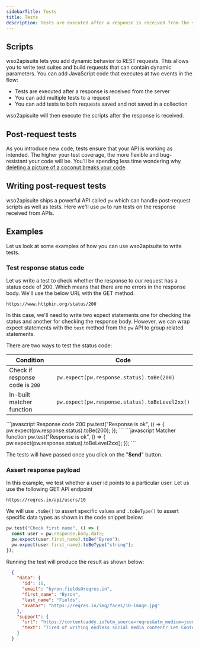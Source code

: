 ```yaml
---
sidebarTitle: Tests
title: Tests
description: Tests are executed after a response is received from the server. You can add multiple tests to a request. You can add tests to both requests saved and not saved in a collection.
---
```


## Scripts

wso2apisuite lets you add dynamic behavior to REST requests. This allows you to write test suites and build requests that can contain dynamic parameters. You can add JavaScript code that executes at two events in the flow:

- Tests are executed after a response is received from the server
- You can add multiple tests to a request
- You can add tests to both requests saved and not saved in a collection

<Tip>wso2apisuite will then execute the scripts after the response is received.</Tip>

## Post-request tests

As you introduce new code, tests ensure that your API is working as intended. The higher your test coverage, the more flexible and bug-resistant your code will be. You'll be spending less time wondering why [deleting a picture of a coconut breaks your code](https://www.thegamer.com/this-coconut-jpg-in-team-fortress-2s-game-files-if-deleted-breaks-the-game-and-no-one-knows-why).

## Writing post-request tests

wso2apisuite ships a powerful API called `pw` which can handle post-request scripts as well as tests. Here we'll use `pw` to run tests on the response received from APIs.

## Examples

Let us look at some examples of how you can use wso2apisuite to write tests.

### Test response status code

Let us write a test to check whether the response to our request has a status code of 200. Which means that there are no errors in the response body. We'll use the below URL with the GET method.

```
https://www.httpbin.org/status/200
```

In this case, we'll need to write two expect statements one for checking the status and another for checking the response body. However, we can wrap expect statements with the `test` method from the `pw` API to group related statements.

There are two ways to test the status code:

| Condition                       | Code                                           |
| ------------------------------- | ---------------------------------------------- |
| Check if response code is `200` | `pw.expect(pw.response.status).toBe(200)`       |
| In-built matcher function       | `pw.expect(pw.response.status).toBeLevel2xx()` |

<CodeGroup>
  ```javascript Response code 200
  pw.test("Response is ok", () => {
    pw.expect(pw.response.status).toBe(200);
  });
  ```
  ```javascript Matcher function
  pw.test("Response is ok", () => {
    pw.expect(pw.response.status).toBeLevel2xx();
  });
  ```
</CodeGroup>

The tests will have passed once you click on the "**Send**" button.

### Assert response payload

In this example, we test whether a user id points to a particular user.
Let us use the following GET API endpoint

```
https://reqres.in/api/users/10
```

We will use `.toBe()` to assert specific values and `.toBeType()` to assert specific data types as shown in the code snippet below:

```javascript
pw.test("Check first name", () => {
  const user = pw.response.body.data;
  pw.expect(user.first_name).toBe("Byron");
  pw.expect(user.first_name).toBeType("string");
});
```

Running the test will produce the result as shown below:

```json
  {
    "data": {
      "id": 10,
      "email": "byron.fields@reqres.in",
      "first_name": "Byron",
      "last_name": "Fields",
      "avatar": "https://reqres.in/img/faces/10-image.jpg"
    },
    "support": {
      "url": "https://contentcaddy.io?utm_source=reqres&utm_medium=json&utm_campaign=referral",
      "text": "Tired of writing endless social media content? Let Content Caddy generate it for you."
    }
  }
```